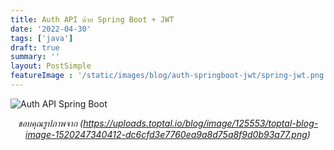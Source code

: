 ```yaml
---
title: Auth API ด้วย Spring Boot + JWT
date: '2022-04-30'
tags: ['java']
draft: true
summary: ''
layout: PostSimple
featureImage : '/static/images/blog/auth-springboot-jwt/spring-jwt.png'
---
```


![Auth API Spring Boot](/static/images/blog/auth-springboot-jwt/spring-jwt.png)
*<center>ขอบคุณรูปภาพจาก (https://uploads.toptal.io/blog/image/125553/toptal-blog-image-1520247340412-dc6cfd3e7760ea9a8d75a8f9d0b93a77.png) </center>*




